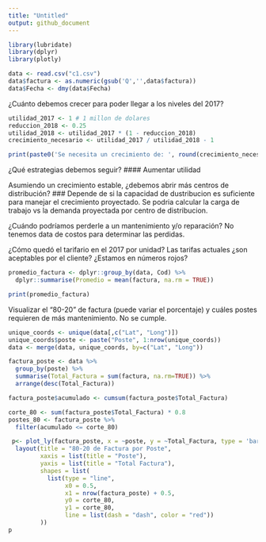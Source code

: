 ```yaml
---
title: "Untitled"
output: github_document
---
```


```r
library(lubridate)
library(dplyr)
library(plotly)
```


```r
data <- read.csv("c1.csv")
data$factura <- as.numeric(gsub('Q','',data$factura))
data$Fecha <- dmy(data$Fecha)

```

¿Cuánto debemos crecer para poder llegar a los niveles del 2017?
```r
utilidad_2017 <- 1 # 1 millon de dolares
reduccion_2018 <- 0.25
utilidad_2018 <- utilidad_2017 * (1 - reduccion_2018)
crecimiento_necesario <- utilidad_2017 / utilidad_2018 - 1

print(paste0('Se necesita un crecimiento de: ', round(crecimiento_necesario*100), '%'))


```
¿Qué estrategias debemos seguir?
#### Aumentar utilidad

Asumiendo un crecimiento estable, ¿debemos abrir más centros de distribución?
### Depende de si la capacidad de dustribucion es suficiente para manejar el crecimiento proyectado. Se podria calcular la carga de trabajo vs la demanda proyectada por centro de distribucion.

¿Cuándo podríamos perderle a un mantenimiento y/o reparación?
No tenemos data de costos para determinar las perdidas.


¿Cómo quedó el tarifario en el 2017 por unidad?
Las tarifas actuales ¿son aceptables por el cliente? ¿Estamos en números rojos?
```r
promedio_factura <- dplyr::group_by(data, Cod) %>%
  dplyr::summarise(Promedio = mean(factura, na.rm = TRUE))

print(promedio_factura)
```

Visualizar el “80-20” de factura (puede variar el porcentaje) y cuáles postes requieren de más mantenimiento.
No se cumple.
```r
unique_coords <- unique(data[,c("Lat", "Long")])
unique_coords$poste <- paste("Poste", 1:nrow(unique_coords))
data <- merge(data, unique_coords, by=c("Lat", "Long"))

factura_poste <- data %>% 
  group_by(poste) %>% 
  summarise(Total_Factura = sum(factura, na.rm=TRUE)) %>%
  arrange(desc(Total_Factura))

factura_poste$acumulado <- cumsum(factura_poste$Total_Factura)

corte_80 <- sum(factura_poste$Total_Factura) * 0.8
postes_80 <- factura_poste %>% 
  filter(acumulado <= corte_80)

 p<- plot_ly(factura_poste, x = ~poste, y = ~Total_Factura, type = 'bar', name = 'Factura') %>%
  layout(title = "80-20 de Factura por Poste",
         xaxis = list(title = "Poste"),
         yaxis = list(title = "Total Factura"),
         shapes = list(
           list(type = "line", 
                x0 = 0.5,
                x1 = nrow(factura_poste) + 0.5,
                y0 = corte_80,
                y1 = corte_80,
                line = list(dash = "dash", color = "red"))
         ))
p
```
